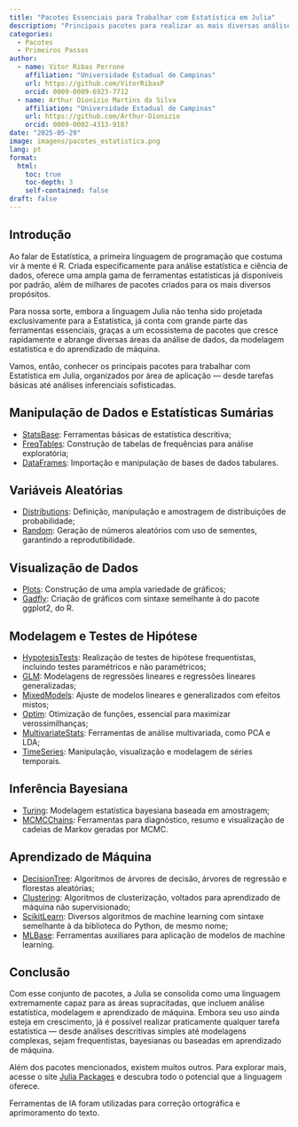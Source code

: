 ```yaml
---
title: "Pacotes Essenciais para Trabalhar com Estatística em Julia"
description: "Principais pacotes para realizar as mais diversas análises estatísticas em Julia."
categories:
  - Pacotes
  - Primeiros Passos
author:
  - name: Vitor Ribas Perrone
    affiliation: "Universidade Estadual de Campinas"
    url: https://github.com/VitorRibasP
    orcid: 0009-0009-6923-7712
  - name: Arthur Dionizio Martins da Silva
    affiliation: "Universidade Estadual de Campinas"
    url: https://github.com/Arthur-Dionizio
    orcid: 0009-0002-4313-9187
date: "2025-05-29"
image: imagens/pacotes_estatistica.png
lang: pt
format:
  html:
    toc: true
    toc-depth: 3
    self-contained: false
draft: false
---
```


## Introdução

Ao falar de Estatística, a primeira linguagem de programação que costuma vir à mente é R. Criada especificamente para análise estatística e ciência de dados, oferece uma ampla gama de ferramentas estatísticas já disponíveis por padrão, além de milhares de pacotes criados para os mais diversos propósitos.

Para nossa sorte, embora a linguagem Julia não tenha sido projetada exclusivamente para a Estatística, já conta com grande parte das ferramentas essenciais, graças a um ecossistema de pacotes que cresce rapidamente e abrange diversas áreas da análise de dados, da modelagem estatística e do aprendizado de máquina.

Vamos, então, conhecer os principais pacotes para trabalhar com Estatística em Julia, organizados por área de aplicação — desde tarefas básicas até análises inferenciais sofisticadas.

## Manipulação de Dados e Estatísticas Sumárias

 - [StatsBase](https://github.com/JuliaStats/StatsBase.jl): Ferramentas básicas de estatística descritiva;
 - [FreqTables](https://github.com/nalimilan/FreqTables.jl): Construção de tabelas de frequências para análise exploratória;
 - [DataFrames](https://github.com/JuliaData/DataFrames.jl): Importação e manipulação de bases de dados tabulares.

## Variáveis Aleatórias

 - [Distributions](https://github.com/JuliaStats/Distributions.jl): Definição, manipulação e amostragem de distribuições de probabilidade;
 - [Random](https://docs.julialang.org/en/v1/stdlib/Random/): Geração de números aleatórios com uso de sementes, garantindo a reprodutibilidade.

## Visualização de Dados

 - [Plots](https://github.com/JuliaPlots/Plots.jl): Construção de uma ampla variedade de gráficos;
 - [Gadfly](https://github.com/GiovineItalia/Gadfly.jl): Criação de gráficos com sintaxe semelhante à do pacote ggplot2, do R.

## Modelagem e Testes de Hipótese

 - [HypotesisTests](https://github.com/JuliaStats/HypothesisTests.jl): Realização de testes de hipótese frequentistas, incluindo testes paramétricos e não paramétricos;
 - [GLM](https://github.com/JuliaStats/GLM.jl): Modelagens de regressões lineares e regressões lineares generalizadas;
 - [MixedModels](https://github.com/JuliaStats/MixedModels.jl): Ajuste de modelos lineares e generalizados com efeitos mistos;
 - [Optim](https://github.com/JuliaNLSolvers/Optim.jl): Otimização de funções, essencial para maximizar verossimilhanças;
 - [MultivariateStats](https://github.com/JuliaStats/MultivariateStats.jl): Ferramentas de análise multivariada, como PCA e LDA;
 - [TimeSeries](https://github.com/JuliaStats/TimeSeries.jl): Manipulação, visualização e modelagem de séries temporais.

## Inferência Bayesiana

 - [Turing](https://github.com/TuringLang/Turing.jl): Modelagem estatística bayesiana baseada em amostragem;
 - [MCMCChains](https://github.com/TuringLang/MCMCChains.jl): Ferramentas para diagnóstico, resumo e visualização de cadeias de Markov geradas por MCMC.

## Aprendizado de Máquina

 - [DecisionTree](https://github.com/JuliaAI/DecisionTree.jl): Algoritmos de árvores de decisão, árvores de regressão e florestas aleatórias;
 - [Clustering](https://github.com/JuliaStats/Clustering.jl): Algoritmos de clusterização, voltados para aprendizado de máquina não supervisionado;
 - [ScikitLearn](https://github.com/cstjean/ScikitLearn.jl): Diversos algoritmos de machine learning com sintaxe semelhante à da biblioteca do Python, de mesmo nome;
 - [MLBase](https://github.com/JuliaStats/MLBase.jl): Ferramentas auxiliares para aplicação de modelos de machine learning.


## Conclusão

Com esse conjunto de pacotes, a Julia se consolida como uma linguagem extremamente capaz para as áreas supracitadas, que incluem análise estatística, modelagem e aprendizado de máquina. Embora seu uso ainda esteja em crescimento, já é possível realizar praticamente qualquer tarefa estatística — desde análises descritivas simples até modelagens complexas, sejam frequentistas, bayesianas ou baseadas em aprendizado de máquina.

Além dos pacotes mencionados, existem muitos outros. Para explorar mais, acesse o site [Julia Packages](https://juliapackages.com/) e descubra todo o potencial que a linguagem oferece.

::: callout-note
Ferramentas de IA foram utilizadas para correção ortográfica e aprimoramento do texto.
:::